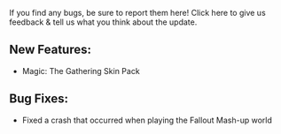 If you find any bugs, be sure to report them here! Click here to give us feedback & tell us what you think about the update.

  
## **New Features:**

-   Magic: The Gathering Skin Pack

  
## **Bug Fixes:**

-   Fixed a crash that occurred when playing the Fallout Mash-up world